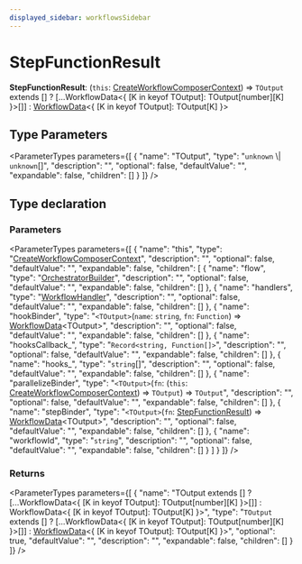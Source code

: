 ```yaml
---
displayed_sidebar: workflowsSidebar
---
```



# StepFunctionResult

 **StepFunctionResult**: (`this`: [CreateWorkflowComposerContext](CreateWorkflowComposerContext.mdx)) => `TOutput` extends [] ? [...WorkflowData&#60;&#123; [K in keyof TOutput]: TOutput[number][K] &#125;&#62;[]] : [WorkflowData](WorkflowData.mdx)&#60;&#123; [K in keyof TOutput]: TOutput[K] &#125;&#62;

## Type Parameters

<ParameterTypes parameters={[
  {
    "name": "TOutput",
    "type": "`unknown` \\| `unknown`[]",
    "description": "",
    "optional": false,
    "defaultValue": "",
    "expandable": false,
    "children": []
  }
]} />

## Type declaration

### Parameters

<ParameterTypes parameters={[
  {
    "name": "this",
    "type": "[CreateWorkflowComposerContext](CreateWorkflowComposerContext.mdx)",
    "description": "",
    "optional": false,
    "defaultValue": "",
    "expandable": false,
    "children": [
      {
        "name": "flow",
        "type": "[OrchestratorBuilder](../classes/OrchestratorBuilder.mdx)",
        "description": "",
        "optional": false,
        "defaultValue": "",
        "expandable": false,
        "children": []
      },
      {
        "name": "handlers",
        "type": "[WorkflowHandler](WorkflowHandler.mdx)",
        "description": "",
        "optional": false,
        "defaultValue": "",
        "expandable": false,
        "children": []
      },
      {
        "name": "hookBinder",
        "type": "`<TOutput>`(`name`: `string`, `fn`: `Function`) => [WorkflowData](WorkflowData.mdx)&#60;TOutput&#62;",
        "description": "",
        "optional": false,
        "defaultValue": "",
        "expandable": false,
        "children": []
      },
      {
        "name": "hooksCallback_",
        "type": "`Record<string, Function[]>`",
        "description": "",
        "optional": false,
        "defaultValue": "",
        "expandable": false,
        "children": []
      },
      {
        "name": "hooks_",
        "type": "`string`[]",
        "description": "",
        "optional": false,
        "defaultValue": "",
        "expandable": false,
        "children": []
      },
      {
        "name": "parallelizeBinder",
        "type": "`<TOutput>`(`fn`: (`this`: [CreateWorkflowComposerContext](CreateWorkflowComposerContext.mdx)) => `TOutput`) => `TOutput`",
        "description": "",
        "optional": false,
        "defaultValue": "",
        "expandable": false,
        "children": []
      },
      {
        "name": "stepBinder",
        "type": "`<TOutput>`(`fn`: [StepFunctionResult](StepFunctionResult.mdx)) => [WorkflowData](WorkflowData.mdx)&#60;TOutput&#62;",
        "description": "",
        "optional": false,
        "defaultValue": "",
        "expandable": false,
        "children": []
      },
      {
        "name": "workflowId",
        "type": "`string`",
        "description": "",
        "optional": false,
        "defaultValue": "",
        "expandable": false,
        "children": []
      }
    ]
  }
]} />

### Returns

<ParameterTypes parameters={[
  {
    "name": "TOutput extends [] ? [...WorkflowData&#60;&#123; [K in keyof TOutput]: TOutput[number][K] &#125;&#62;[]] : WorkflowData&#60;&#123; [K in keyof TOutput]: TOutput[K] &#125;&#62;",
    "type": "`TOutput` extends [] ? [...WorkflowData&#60;&#123; [K in keyof TOutput]: TOutput[number][K] &#125;&#62;[]] : [WorkflowData](WorkflowData.mdx)&#60;&#123; [K in keyof TOutput]: TOutput[K] &#125;&#62;",
    "optional": true,
    "defaultValue": "",
    "description": "",
    "expandable": false,
    "children": []
  }
]} />
